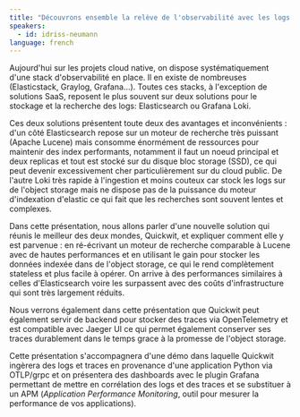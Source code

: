 ```yaml
---
title: "Découvrons ensemble la relève de l'observabilité avec les logs et traces : Quickwit"
speakers:
  - id: idriss-neumann
language: french
---
```


Aujourd'hui sur les projets cloud native, on dispose systématiquement d'une stack d'observabilité en place. Il en existe de nombreuses (Elasticstack, Graylog, Grafana...). Toutes ces stacks, à l'exception de solutions SaaS, reposent le plus souvent sur deux solutions pour le stockage et la recherche des logs: Elasticsearch ou Grafana Loki.

Ces deux solutions présentent toute deux des avantages et inconvénients : d'un côté Elasticsearch repose sur un moteur de recherche très puissant (Apache Lucene) mais consomme énormément de ressources pour maintenir des index performants, notamment il faut un noeud principal et deux replicas et tout est stocké sur du disque bloc storage (SSD), ce qui peut devenir excessivement cher particulièrement sur du cloud public. De l'autre Loki très rapide à l'ingestion et moins couteux car stock les logs sur de l'object storage mais ne dispose pas de la puissance du moteur d'indexation d'elastic ce qui fait que les recherches sont souvent lentes et complexes.

Dans cette présentation, nous allons parler d'une nouvelle solution qui réunis le meilleur des deux mondes, Quickwit, et expliquer comment elle y est parvenue : en ré-écrivant un moteur de recherche comparable à Lucene avec de hautes performances et en utilisant le gain pour stocker les données indexée dans de l'object storage, ce qui le rend complètement stateless et plus facile à opérer. On arrive à des performances similaires à celles d'Elasticsearch voire les surpassent avec des coûts d'infrastructure qui sont très largement réduits.

Nous verrons également dans cette présentation que Quickwit peut également servir de backend pour stocker des traces via OpenTelemetry et est compatible avec Jaeger UI ce qui permet également conserver ses traces durablement dans le temps grace à la promesse de l'object storage. 

Cette présentation s'accompagnera d'une démo dans laquelle Quickwit ingèrera des logs et traces en provenance d'une application Python via OTLP/grpc et on présentera des dashboards avec le plugin Grafana permettant de mettre en corrélation des logs et des traces et se substituer à un APM (_Application Performance Monitoring_, outil pour mesurer la performance de vos applications).